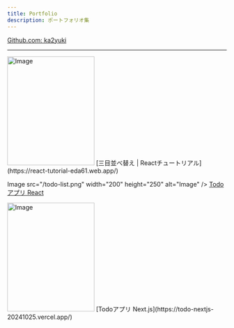 ```yaml
---
title: Portfolio
description: ポートフォリオ集
---
```

[Github.com: ka2yuki](https://github.com/ka2yuki)

---

<Image src="/tic-tac-toe.png" width="200" height="250" alt="Image" />
[三目並べ替え | Reactチュートリアル](https://react-tutorial-eda61.web.app/)
  
Image src="/todo-list.png" width="200" height="250" alt="Image" />
[Todoアプリ React](https://react-todo-hosting.web.app/)

<Image src="/todo-nextjs.png" width="200" height="250" alt="Image" />
[Todoアプリ Next.js](https://todo-nextjs-20241025.vercel.app/)